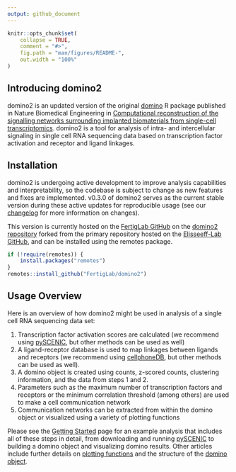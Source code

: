 ```yaml
---
output: github_document
---
```


<!-- index.md is generated from index.Rmd. Please edit that file -->

```r
knitr::opts_chunk$set(
    collapse = TRUE,
    comment = "#>",
    fig.path = "man/figures/README-",
    out.width = "100%"
)
```

## Introducing domino2

domino2 is an updated version of the original [domino](https://github.com/Elisseeff-Lab/domino) R package published in Nature Biomedical Engineering in [Computational reconstruction of the signalling networks surrounding implanted biomaterials from single-cell transcriptomics](https://doi.org/10.1038/s41551-021-00770-5). domino2 is a tool for analysis of intra- and intercellular signaling in single cell RNA sequencing data based on transcription factor activation and receptor and ligand linkages.

## Installation

domino2 is undergoing active development to improve analysis capabilities and interpretability, so the codebase is subject to change as new features and fixes are implemented. v0.3.0 of domino2 serves as the current stable version during these active updates for reproducible usage (see our [changelog](news/index.html) for more information on changes).

This version is currently hosted on the [FertigLab GitHub](https://github.com/FertigLab) on the [domino2 repository](https://github.com/FertigLab/domino2) forked from the primary repository hosted on the [Elisseeff-Lab GitHub](https://github.com/Elisseeff-Lab/domino), and can be installed using the remotes package.

```r
if (!require(remotes)) {
    install.packages("remotes")
}
remotes::install_github("FertigLab/domino2")
```

## Usage Overview

Here is an overview of how domino2 might be used in analysis of a single cell RNA sequencing data set:

1. Transcription factor activation scores are calculated (we recommend using [pySCENIC](https://pyscenic.readthedocs.io/en/latest/), but other methods can be used as well)
2. A ligand-receptor database is used to map linkages between ligands and receptors (we recommend using [cellphoneDB](https://www.cellphonedb.org/), but other methods can be used as well).
3. A domino object is created using counts, z-scored counts, clustering information, and the data from steps 1 and 2.
4. Parameters such as the maximum number of transcription factors and receptors or the minimum correlation threshold (among others) are used to make a cell communication network
5. Communication networks can be extracted from within the domino object or visualized using a variety of plotting functions

Please see the [Getting Started](vignette("domino2")) page for an example analysis that includes all of these steps in detail, from downloading and running [pySCENIC](https://pyscenic.readthedocs.io/en/latest/) to building a domino object and visualizing domino results. Other articles include further details on [plotting functions](vignette("plotting_vignette")) and the structure of the [domino object](vignette("domino_object_vignette")).
